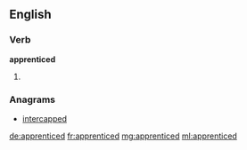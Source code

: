==English==

===Verb===
'''apprenticed'''

# {{en-past of|apprentice}}

===Anagrams===
* [[intercapped#English|intercapped]]

[[de:apprenticed]]
[[fr:apprenticed]]
[[mg:apprenticed]]
[[ml:apprenticed]]